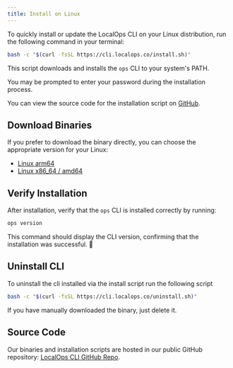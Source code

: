 ```yaml
---
title: Install on Linux
---
```


To quickly install or update the LocalOps CLI on your Linux distribution, run the following command in your terminal:

```bash
bash -c "$(curl -fsSL https://cli.localops.co/install.sh)"
```

This script downloads and installs the `ops` CLI to your system's PATH.

<Note>You may be prompted to enter your password during the installation process.</Note>

You can view the source code for the installation script on
[GitHub](https://github.com/localopsco/lops-cli/blob/main/install.sh).

## Download Binaries

If you prefer to download the binary directly, you can choose the appropriate version for your Linux:

- [Linux arm64](https://github.com/localopsco/lops-cli/releases/latest/download/lops-linux-arm64.tar.gz)
- [Linux x86_64 / amd64](https://github.com/localopsco/lops-cli/releases/latest/download/lops-linux-amd64.tar.gz)

## Verify Installation

After installation, verify that the `ops` CLI is installed correctly by running:

```bash
ops version
```

This command should display the CLI version, confirming that the installation was successful. 🚀

## Uninstall CLI

To uninstall the cli installed via the install script run the following script

```bash
bash -c "$(curl -fsSL https://cli.localops.co/uninstall.sh)"
```

If you have manually downloaded the binary, just delete it.

## Source Code

Our binaries and installation scripts are hosted in our public GitHub repository:
[LocalOps CLI GitHub Repo](https://github.com/localopsco/lops-cli).
